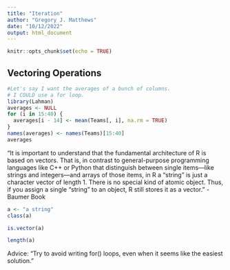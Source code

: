 ```yaml
---
title: "Iteration"
author: "Gregory J. Matthews"
date: "10/12/2022"
output: html_document
---
```


```r
knitr::opts_chunk$set(echo = TRUE)
```


## Vectoring Operations
```r
#Let's say I want the averages of a bunch of columns. 
# I COULD use a for loop.
library(Lahman)
averages <- NULL
for (i in 15:40) {
  averages[i - 14] <- mean(Teams[, i], na.rm = TRUE)
}
names(averages) <- names(Teams)[15:40]
averages

```
"It is important to understand that the fundamental architecture of R is based on vectors. That is, in contrast to general-purpose programming languages like C++ or Python that distinguish between single items—like strings and integers—and arrays of those items, in R a “string” is just a character vector of length 1. There is no special kind of atomic object. Thus, if you assign a single “string” to an object, R still stores it as a vector." - Baumer Book
```r
a <- "a string"
class(a)

is.vector(a)

length(a)

```

Advice: "Try to avoid writing for() loops, even when it seems like the easiest solution."
